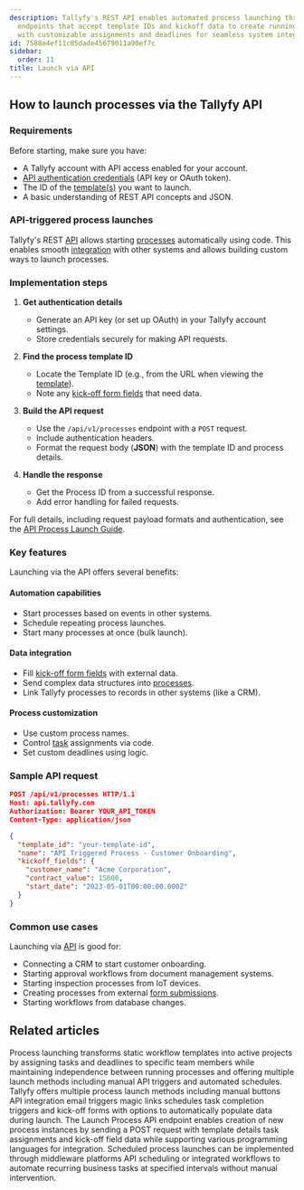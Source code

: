 ```yaml
---
description: Tallyfy's REST API enables automated process launching through authenticated
  endpoints that accept template IDs and kickoff data to create running processes
  with customizable assignments and deadlines for seamless system integration.
id: 7588a4ef11c85dade45679011a90ef7c
sidebar:
  order: 11
title: Launch via API
---
```


## How to launch processes via the Tallyfy API

### Requirements

Before starting, make sure you have:
- A Tallyfy account with API access enabled for your account.
- [API authentication credentials](/products/pro/integrations/open-api/code-samples/authentication/) (API key or OAuth token).
- The ID of the [template(s)](/products/pro/documenting/templates/) you want to launch.
- A basic understanding of REST API concepts and JSON.

### API-triggered process launches

Tallyfy's REST [API](/products/pro/integrations/open-api/) allows starting [processes](/products/pro/tracking-and-tasks/processes/) automatically using code. This enables smooth [integration](/products/pro/integrations/) with other systems and allows building custom ways to launch processes.

### Implementation steps

1. **Get authentication details**
   - Generate an API key (or set up OAuth) in your Tallyfy account settings.
   - Store credentials securely for making API requests.

2. **Find the process template ID**
   - Locate the Template ID (e.g., from the URL when viewing the [template](/products/pro/documenting/templates/)).
   - Note any [kick-off form fields](/products/pro/launching/triggers/kick-off-forms/) that need data.

3. **Build the API request**
   - Use the `/api/v1/processes` endpoint with a `POST` request.
   - Include authentication headers.
   - Format the request body (**JSON**) with the template ID and process details.

4. **Handle the response**
   - Get the Process ID from a successful response.
   - Add error handling for failed requests.

For full details, including request payload formats and authentication, see the [API Process Launch Guide](/products/pro/integrations/open-api/code-samples/processes/launch-process).

### Key features

Launching via the API offers several benefits:

#### Automation capabilities
- Start processes based on events in other systems.
- Schedule repeating process launches.
- Start many processes at once (bulk launch).

#### Data integration
- Fill [kick-off form fields](/products/pro/launching/triggers/kick-off-forms/) with external data.
- Send complex data structures into [processes](/products/pro/tracking-and-tasks/processes/).
- Link Tallyfy processes to records in other systems (like a CRM).

#### Process customization
- Use custom process names.
- Control [task](/products/pro/tracking-and-tasks/tasks/) assignments via code.
- Set custom deadlines using logic.

### Sample API request

```json
POST /api/v1/processes HTTP/1.1
Host: api.tallyfy.com
Authorization: Bearer YOUR_API_TOKEN
Content-Type: application/json

{
  "template_id": "your-template-id",
  "name": "API Triggered Process - Customer Onboarding",
  "kickoff_fields": {
    "customer_name": "Acme Corporation",
    "contract_value": 15000,
    "start_date": "2023-05-01T00:00:00.000Z"
  }
}
```

### Common use cases

Launching via [API](/products/pro/integrations/open-api/) is good for:
- Connecting a CRM to start customer onboarding.
- Starting approval workflows from document management systems.
- Starting inspection processes from IoT devices.
- Creating processes from external [form submissions](/products/pro/launching/triggers/kick-off-forms/).
- Starting workflows from database changes.


## Related articles
<CardGrid>
<LinkTitleCard header="<b>Pro > Launching</b>" href="/products/pro/launching/" > Process launching transforms static workflow templates into active projects by assigning tasks and deadlines to specific team members while maintaining independence between running processes and offering multiple launch methods including manual API triggers and automated schedules. </LinkTitleCard>
<LinkTitleCard header="<b>Launching > Triggers</b>" href="/products/pro/launching/triggers/" > Tallyfy offers multiple process launch methods including manual buttons API integration email triggers magic links schedules task completion triggers and kick-off forms with options to automatically populate data during launch. </LinkTitleCard>
<LinkTitleCard header="<b>Processes > Launch process</b>" href="/products/pro/integrations/open-api/code-samples/processes/launch-process/" > The Launch Process API endpoint enables creation of new process instances by sending a POST request with template details task assignments and kick-off field data while supporting various programming languages for integration. </LinkTitleCard>
<LinkTitleCard header="<b>Triggers > Launch via a schedule</b>" href="/products/pro/launching/triggers/via-recurring-schedule/" > Scheduled process launches can be implemented through middleware platforms API scheduling or integrated workflows to automate recurring business tasks at specified intervals without manual intervention. </LinkTitleCard>
</CardGrid>